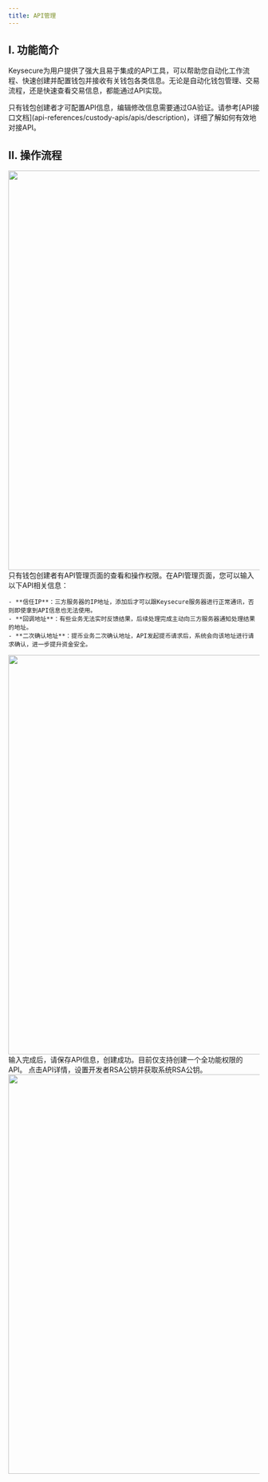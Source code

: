 ```yaml
---
title: API管理
---
```


## I. 功能简介

Keysecure为用户提供了强大且易于集成的API工具，可以帮助您自动化工作流程、快速创建并配置钱包并接收有关钱包各类信息。无论是自动化钱包管理、交易流程，还是快速查看交易信息，都能通过API实现。

<Warning>
只有钱包创建者才可配置API信息，编辑修改信息需要通过GA验证。请参考[API接口文档](api-references/custody-apis/apis/description)，详细了解如何有效地对接API。
</Warning>

## II. 操作流程

<Steps>

<Step title="API管理页面">

   <div className="w-full flex items-center justify-center">
    <img src="/images/custody-guide/api1cn.png" width="800"/>
</div>
</Step>
<Step title="API信息输入">
    只有钱包创建者有API管理页面的查看和操作权限。在API管理页面，您可以输入以下API相关信息：

    - **信任IP**：三方服务器的IP地址，添加后才可以跟Keysecure服务器进行正常通讯，否则即使拿到API信息也无法使用。
    - **回调地址**：有些业务无法实时反馈结果，后续处理完成主动向三方服务器通知处理结果的地址。
    - **二次确认地址**：提币业务二次确认地址，API发起提币请求后，系统会向该地址进行请求确认，进一步提升资金安全。
  <div className="w-full flex items-center justify-center">
    <img src="/images/custody-guide/api2cn.png" width="800"/>
</div>

</Step>

<Step title="保存信息">
    输入完成后，请保存API信息，创建成功。目前仅支持创建一个全功能权限的API。
</Step>

<Step title="API详情设置">
    点击API详情，设置开发者RSA公钥并获取系统RSA公钥。
    <div className="w-full flex items-center justify-center">
    <img src="/images/custody-guide/api3cn.png" width="800"/>
</div>

</Step>

</Steps>
